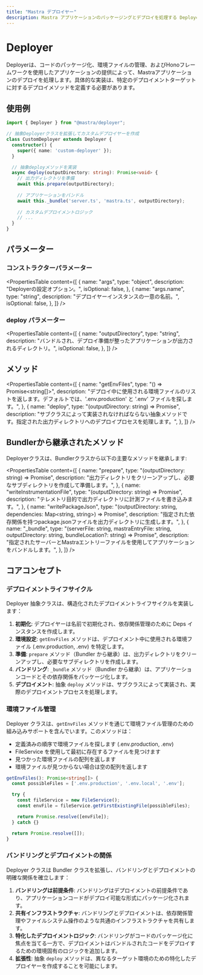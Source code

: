 ```yaml
---
title: "Mastra デプロイヤー"
description: Mastra アプリケーションのパッケージングとデプロイを処理する Deployer 抽象クラスのドキュメント。
---
```


# Deployer

Deployerは、コードのパッケージ化、環境ファイルの管理、およびHonoフレームワークを使用したアプリケーションの提供によって、Mastraアプリケーションのデプロイを処理します。具体的な実装は、特定のデプロイメントターゲットに対するデプロイメソッドを定義する必要があります。

## 使用例

```typescript
import { Deployer } from "@mastra/deployer";

// 抽象Deployerクラスを拡張してカスタムデプロイヤーを作成
class CustomDeployer extends Deployer {
  constructor() {
    super({ name: 'custom-deployer' });
  }

  // 抽象deployメソッドを実装
  async deploy(outputDirectory: string): Promise<void> {
    // 出力ディレクトリを準備
    await this.prepare(outputDirectory);
    
    // アプリケーションをバンドル
    await this._bundle('server.ts', 'mastra.ts', outputDirectory);
    
    // カスタムデプロイメントロジック
    // ...
  }
}
```

## パラメーター

### コンストラクターパラメーター

<PropertiesTable
  content={[
    {
      name: "args",
      type: "object",
      description: "Deployerの設定オプション。",
      isOptional: false,
    },
    {
      name: "args.name",
      type: "string",
      description: "デプロイヤーインスタンスの一意の名前。",
      isOptional: false,
    },
  ]}
/>

### deploy パラメーター

<PropertiesTable
  content={[
    {
      name: "outputDirectory",
      type: "string",
      description: "バンドルされ、デプロイ準備が整ったアプリケーションが出力されるディレクトリ。",
      isOptional: false,
    },
  ]}
/>

## メソッド

<PropertiesTable
  content={[
    {
      name: "getEnvFiles",
      type: "() => Promise<string[]>",
      description: "デプロイ中に使用される環境ファイルのリストを返します。デフォルトでは、'.env.production' と '.env' ファイルを探します。",
    },
    {
      name: "deploy",
      type: "(outputDirectory: string) => Promise<void>",
      description: "サブクラスによって実装されなければならない抽象メソッドです。指定された出力ディレクトリへのデプロイプロセスを処理します。",
    },
  ]}
/>

## Bundlerから継承されたメソッド

Deployerクラスは、Bundlerクラスから以下の主要なメソッドを継承します:

<PropertiesTable
  content={[
    {
      name: "prepare",
      type: "(outputDirectory: string) => Promise<void>",
      description: "出力ディレクトリをクリーンアップし、必要なサブディレクトリを作成して準備します。",
    },
    {
      name: "writeInstrumentationFile",
      type: "(outputDirectory: string) => Promise<void>",
      description: "テレメトリ目的で出力ディレクトリに計測ファイルを書き込みます。",
    },
    {
      name: "writePackageJson",
      type: "(outputDirectory: string, dependencies: Map<string, string>) => Promise<void>",
      description: "指定された依存関係を持つpackage.jsonファイルを出力ディレクトリに生成します。",
    },
    {
      name: "_bundle",
      type: "(serverFile: string, mastraEntryFile: string, outputDirectory: string, bundleLocation?: string) => Promise<void>",
      description: "指定されたサーバーとMastraエントリーファイルを使用してアプリケーションをバンドルします。",
    },
  ]}
/>

## コアコンセプト

### デプロイメントライフサイクル

Deployer 抽象クラスは、構造化されたデプロイメントライフサイクルを実装します：

1. **初期化**: デプロイヤーは名前で初期化され、依存関係管理のために Deps インスタンスを作成します。
2. **環境設定**: `getEnvFiles` メソッドは、デプロイメント中に使用される環境ファイル (.env.production, .env) を特定します。
3. **準備**: `prepare` メソッド（Bundler から継承）は、出力ディレクトリをクリーンアップし、必要なサブディレクトリを作成します。
4. **バンドリング**: `_bundle` メソッド（Bundler から継承）は、アプリケーションコードとその依存関係をパッケージ化します。
5. **デプロイメント**: 抽象 `deploy` メソッドは、サブクラスによって実装され、実際のデプロイメントプロセスを処理します。

### 環境ファイル管理

Deployer クラスは、`getEnvFiles` メソッドを通じて環境ファイル管理のための組み込みサポートを含んでいます。このメソッドは：

- 定義済みの順序で環境ファイルを探します (.env.production, .env)
- FileService を使用して最初に存在するファイルを見つけます
- 見つかった環境ファイルの配列を返します
- 環境ファイルが見つからない場合は空の配列を返します

```typescript
getEnvFiles(): Promise<string[]> {
  const possibleFiles = ['.env.production', '.env.local', '.env'];

  try {
    const fileService = new FileService();
    const envFile = fileService.getFirstExistingFile(possibleFiles);

    return Promise.resolve([envFile]);
  } catch {}

  return Promise.resolve([]);
}
```

### バンドリングとデプロイメントの関係

Deployer クラスは Bundler クラスを拡張し、バンドリングとデプロイメントの明確な関係を確立します：

1. **バンドリングは前提条件**: バンドリングはデプロイメントの前提条件であり、アプリケーションコードがデプロイ可能な形式にパッケージ化されます。
2. **共有インフラストラクチャ**: バンドリングとデプロイメントは、依存関係管理やファイルシステム操作のような共通のインフラストラクチャを共有します。
3. **特化したデプロイメントロジック**: バンドリングがコードのパッケージ化に焦点を当てる一方で、デプロイメントはバンドルされたコードをデプロイするための環境固有のロジックを追加します。
4. **拡張性**: 抽象 `deploy` メソッドは、異なるターゲット環境のための特化したデプロイヤーを作成することを可能にします。

